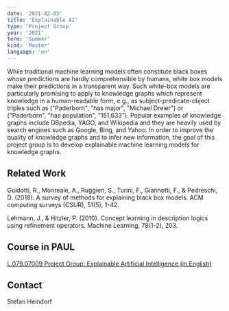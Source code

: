 ```yaml
---
date: '2021-02-03'
title: 'Explainable AI'
type: 'Project Group'
year: '2021'
term: 'Summer'
kind: 'Master'
language: 'en'
---
```


While traditional machine learning models often constitute black boxes whose predictions are hardly comprehensible by humans, white box models make their predictions in a transparent way. Such white-box models are particularly promising to apply to knowledge graphs which represent knowledge in a human-readable form, e.g., as subject-predicate-object triples such as ("Paderborn", "has major", "Michael Dreier") or ("Paderborn", "has population", "151,633"). Popular examples of knowledge graphs include DBpedia, YAGO, and Wikipedia and they are heavily used by search engines such as Google, Bing, and Yahoo. In order to improve the quality of knowledge graphs and to infer new information, the goal of this project group is to develop explainable machine learning models for knowledge graphs.


## Related Work

Guidotti, R., Monreale, A., Ruggieri, S., Turini, F., Giannotti, F., & Pedreschi, D. (2018). A survey of methods for explaining black box models. ACM computing surveys (CSUR), 51(5), 1-42.

Lehmann, J., & Hitzler, P. (2010). Concept learning in description logics using refinement operators. Machine Learning, 78(1-2), 203.

## Course in PAUL

[L.079.07009 Project Group: Explainable Artificial Intelligence (in English)](https://paul.upb.de/scripts/mgrqispi.dll?APPNAME=CampusNet&PRGNAME=COURSEDETAILS&ARGUMENTS=-N000000000000002,-N000342,-N0,-N378383317306786,-N378383317310787)

## Contact

<Link to="/StefanHeindorf">Stefan Heindorf</Link>
